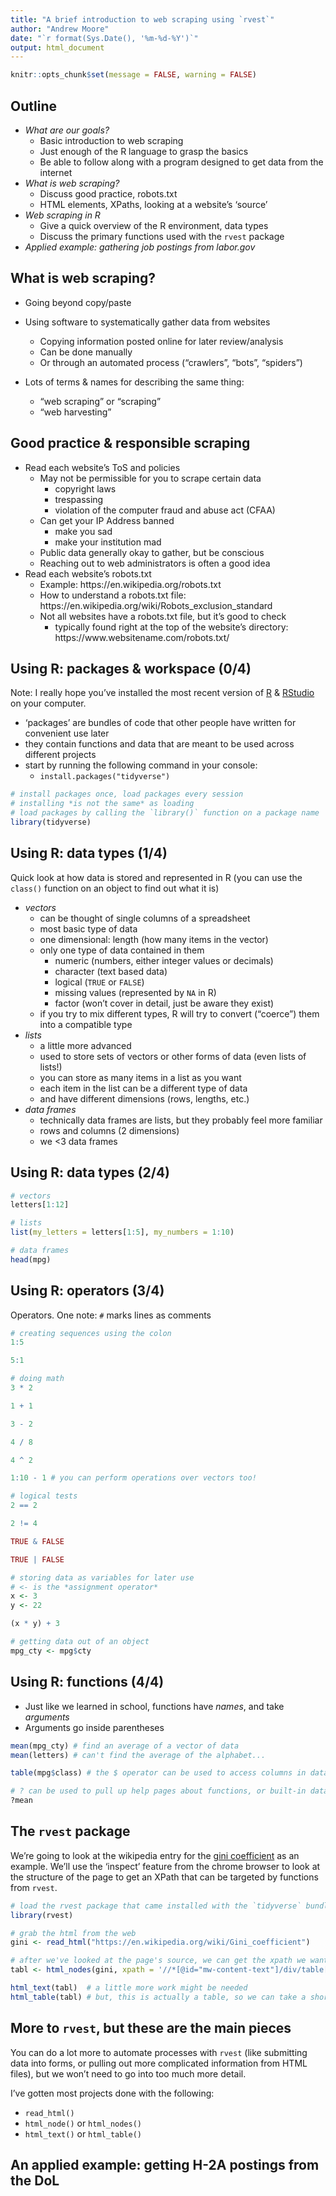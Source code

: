 ```yaml
---
title: "A brief introduction to web scraping using `rvest`"
author: "Andrew Moore"
date: "`r format(Sys.Date(), '%m-%d-%Y')`"
output: html_document
---
```


```r
knitr::opts_chunk$set(message = FALSE, warning = FALSE)
```

## Outline

- *What are our goals?*
    - Basic introduction to web scraping
    - Just enough of the R language to grasp the basics
    - Be able to follow along with a program designed to get data from the internet

- *What is web scraping?*
    - Discuss good practice, robots.txt
    - HTML elements, XPaths, looking at a website's 'source'

- *Web scraping in R*
    - Give a quick overview of the R environment, data types
    - Discuss the primary functions used with the `rvest` package
    
- *Applied example: gathering job postings from labor.gov*

## What is web scraping?

- Going beyond copy/paste

- Using software to systematically gather data from websites
    - Copying information posted online for later review/analysis
    - Can be done manually
    - Or through an automated process ("crawlers", "bots", "spiders")

- Lots of terms & names for describing the same thing:
    - "web scraping" or "scraping"
    - "web harvesting"

## Good practice & responsible scraping

- Read each website's ToS and policies
    - May not be permissible for you to scrape certain data
        - copyright laws
        - trespassing
        - violation of the computer fraud and abuse act (CFAA)
    - Can get your IP Address banned
        - make you sad
        - make your institution mad
    - Public data generally okay to gather, but be conscious
    - Reaching out to web administrators is often a good idea
- Read each website's robots.txt
    - Example: https://en.wikipedia.org/robots.txt
    - How to understand a robots.txt file: https://en.wikipedia.org/wiki/Robots_exclusion_standard
    - Not all websites have a robots.txt file, but it's good to check
        - typically found right at the top of the website's directory: https://www.websitename.com/robots.txt/

## Using R: packages & workspace (0/4)

Note: I really hope you've installed the most recent version of [R](https://cloud.r-project.org/) & [RStudio](https://www.rstudio.com/products/rstudio/#Desktop) on your computer.

- 'packages' are bundles of code that other people have written for convenient use later
- they contain functions and data that are meant to be used across different projects
- start by running the following command in your console:
    - `install.packages("tidyverse")`

```r
# install packages once, load packages every session
# installing *is not the same* as loading 
# load packages by calling the `library()` function on a package name
library(tidyverse)
```

## Using R: data types (1/4)

Quick look at how data is stored and represented in R (you can use the `class()` function on an object to find out what it is)

- *vectors*
    - can be thought of single columns of a spreadsheet
    - most basic type of data
    - one dimensional: length (how many items in the vector)
    - only one type of data contained in them
        - numeric (numbers, either integer values or decimals)
        - character (text based data)
        - logical (`TRUE` or `FALSE`)
        - missing values (represented by `NA` in R)
        - factor (won't cover in detail, just be aware they exist)
    - if you try to mix different types, R will try to convert ("coerce") them into a compatible type

- *lists*
    - a little more advanced
    - used to store sets of vectors or other forms of data (even lists of lists!)
    - you can store as many items in a list as you want
    - each item in the list can be a different type of data
    - and have different dimensions (rows, lengths, etc.)

- *data frames*
    - technically data frames are lists, but they probably feel more familiar
    - rows and columns (2 dimensions)
    - we <3 data frames

## Using R: data types (2/4)

```r
# vectors
letters[1:12]

# lists
list(my_letters = letters[1:5], my_numbers = 1:10)

# data frames
head(mpg)
```

## Using R: operators (3/4)

Operators. One note: `#` marks lines as comments

```r
# creating sequences using the colon
1:5

5:1

# doing math
3 * 2

1 + 1

3 - 2

4 / 8

4 ^ 2

1:10 - 1 # you can perform operations over vectors too!
```

```r
# logical tests
2 == 2

2 != 4

TRUE & FALSE

TRUE | FALSE

# storing data as variables for later use
# <- is the *assignment operator*
x <- 3
y <- 22

(x * y) + 3

# getting data out of an object
mpg_cty <- mpg$cty
```

## Using R: functions (4/4)

- Just like we learned in school, functions have *names*, and take *arguments*
- Arguments go inside parentheses

```r
mean(mpg_cty) # find an average of a vector of data
mean(letters) # can't find the average of the alphabet...

table(mpg$class) # the $ operator can be used to access columns in data frames
```

```r
# ? can be used to pull up help pages about functions, or built-in data
?mean
```

## The `rvest` package

We're going to look at the wikipedia entry for the [gini coefficient](https://en.wikipedia.org/wiki/Gini_coefficient) as an example. We'll use the 'inspect' feature from the chrome browser to look at the structure of the page to get an XPath that can be targeted by functions from `rvest`.

```r
# load the rvest package that came installed with the `tidyverse` bundle
library(rvest)

# grab the html from the web
gini <- read_html("https://en.wikipedia.org/wiki/Gini_coefficient")

# after we've looked at the page's source, we can get the xpath we want
tabl <- html_nodes(gini, xpath = '//*[@id="mw-content-text"]/div/table[1]')

html_text(tabl)  # a little more work might be needed
html_table(tabl) # but, this is actually a table, so we can take a shortcut
```

## More to `rvest`, but these are the main pieces

You can do a lot more to automate processes with `rvest` (like submitting data into forms, or pulling out more complicated information from HTML files), but we won't need to go into too much more detail.

I've gotten most projects done with the following:

- `read_html()`
- `html_node()` or `html_nodes()`
- `html_text()` or `html_table()`

## An applied example: getting H-2A postings from the DoL

```r
```
